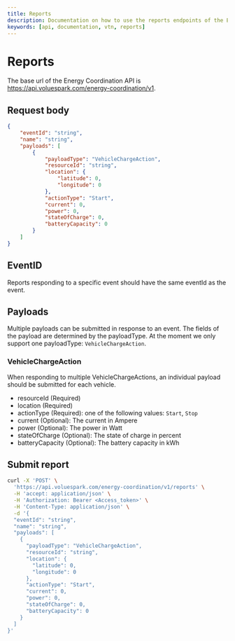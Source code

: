```yaml
---
title: Reports
description: Documentation on how to use the reports endpoints of the Energy Coordination API
keywords: [api, documentation, vtn, reports]
---
```


# Reports

The base url of the Energy Coordination API is https://api.voluespark.com/energy-coordination/v1.

## Request body

```json
{
    "eventId": "string",
    "name": "string",
    "payloads": [
        {
            "payloadType": "VehicleChargeAction",
            "resourceId": "string",
            "location": {
                "latitude": 0,
                "longitude": 0
            },
            "actionType": "Start",
            "current": 0,
            "power": 0,
            "stateOfCharge": 0,
            "batteryCapacity": 0
        }
    ]
}
```

## EventID

Reports responding to a specific event should have the same eventId as the event.

## Payloads

Multiple payloads can be submitted in response to an event. The fields of the payload are determined by the payloadType. At the moment we only support one payloadType: `VehicleChargeAction`.

### VehicleChargeAction

When responding to multiple VehicleChargeActions, an individual payload should be submitted for each vehicle.

-   resourceId (Required)
-   location (Required)
-   actionType (Required): one of the following values: `Start`, `Stop`
-   current (Optional): The current in Ampere
-   power (Optional): The power in Watt
-   stateOfCharge (Optional): The state of charge in percent
-   batteryCapacity (Optional): The battery capacity in kWh

## Submit report

```bash
curl -X 'POST' \
  'https://api.voluespark.com/energy-coordination/v1/reports' \
  -H 'accept: application/json' \
  -H 'Authorization: Bearer <Access_token>' \
  -H 'Content-Type: application/json' \
  -d '{
  "eventId": "string",
  "name": "string",
  "payloads": [
    {
      "payloadType": "VehicleChargeAction",
      "resourceId": "string",
      "location": {
        "latitude": 0,
        "longitude": 0
      },
      "actionType": "Start",
      "current": 0,
      "power": 0,
      "stateOfCharge": 0,
      "batteryCapacity": 0
    }
  ]
}'
```
